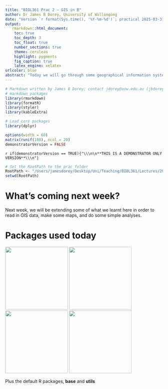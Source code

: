 ```yaml
---
title: "BIOL361 Prac 2 — GIS in R"
author: Dr James B Dorey, University of Wollongong
date: "Version `r format(Sys.time(), '%Y-%m-%d')`; practical 2025-03-31"
output: 
   rmarkdown::html_document:
    toc: true
    toc_depth: 3
    toc_float: true
    number_sections: true
    theme: cerulean
    highlight: pygments
    fig_caption: true
    latex_engine: xelatex
urlcolor: blue
abstract: "Today we will go through some geographical information system (GIS) code and analyses in **R**"
---
```


```r
# Markdown written by James B Dorey; contact jdorey@uow.edu.au (jbdorey@me.com) if help is needed.
# markdown packages
library(rmarkdown)
library(formatR)
library(styler)
library(kableExtra)

# Load core packages
library(dplyr)

options(width = 60)
matrix(runif(100), ncol = 20)
demonstratorVersion = FALSE

```

`r if(demonstratorVersion == TRUE){"\\\n\n**THIS IS A DEMONSTRATOR ONLY VERSION**\\\n"}`

```r
# Set the RootPath to the prac folder
RootPath <- "/Users/jamesdorey/Desktop/Uni/Teaching/BIOL361/Lectures/2025/Github_BIOL361_25/BIOL361_25/DoreyPrac1"
setwd(RootPath)
```












# What's coming next week?

Next week, we will be extending some of what we learnt here in order to read in GIS data, make some maps, and do some simple analyses.

# Packages used today

![](Media_P1_BIOL361/dplyr.png){width="200px"} 
![](Media_P1_BIOL361/readr.png){width="200px"}
![](Media_P1_BIOL361/magrittr.png){width="200px"} 
![](Media_P1_BIOL361/stringr.png){width="200px"}

Plus the default R packages, **base** and **utils** 